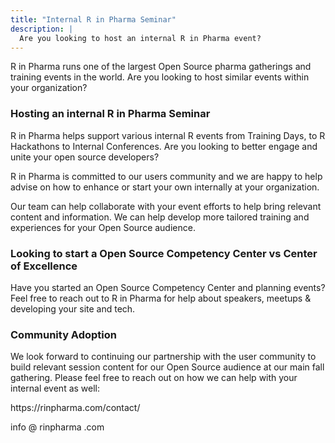 ```yaml
---
title: "Internal R in Pharma Seminar"
description: |
  Are you looking to host an internal R in Pharma event?
---
```


R in Pharma runs one of the largest Open Source pharma gatherings and training events in the world. Are you looking to host similar events within your organization?

### Hosting an internal R in Pharma Seminar

R in Pharma helps support various internal R events from Training Days, to R Hackathons to Internal Conferences.  Are you looking to better engage and unite your open source developers?

R in Pharma is committed to our users community and we are happy to help advise on how to enhance or start your own internally at your organization. 

Our team can help collaborate with your event efforts to help bring relevant content and information. We can help develop more tailored training and experiences for your Open Source audience.

### Looking to start a Open Source Competency Center vs Center of Excellence

Have you started an Open Source Competency Center and planning events? Feel free to reach out to R in Pharma for help about speakers, meetups & developing your site and tech.

### Community Adoption

We look forward to continuing our partnership with the user community to build relevant session content for our Open Source audience at our main fall gathering. Please feel free to reach out on how we can help with your internal event as well:

https://rinpharma.com/contact/

info @ rinpharma .com





